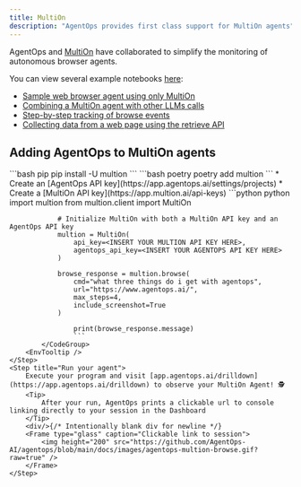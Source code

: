 ```yaml
---
title: MultiOn
description: "AgentOps provides first class support for MultiOn agents"
---
```



AgentOps and [MultiOn](https://www.multion.ai) have collaborated to simplify the monitoring of autonomous browser agents.

You can view several example notebooks [here](https://github.com/AgentOps-AI/agentops/tree/main/examples/multion):
* [Sample web browser agent using only MultiOn](https://github.com/AgentOps-AI/agentops/blob/main/examples/multion/Autonomous_web_browsing.ipynb)
* [Combining a MultiOn agent with other LLMs calls](https://github.com/AgentOps-AI/agentops/blob/main/examples/multion/Autonomous_web_browsing.ipynb)
* [Step-by-step tracking of browse events](https://github.com/AgentOps-AI/agentops/blob/main/examples/multion/Step_by_step_web_browsing.ipynb)
* [Collecting data from a web page using the retrieve API](https://github.com/AgentOps-AI/agentops/blob/main/examples/multion/Webpage_data_retrieval.ipynb)

## Adding AgentOps to MultiOn agents

<Steps>
	<Step title="Install MultiOn">
		<CodeGroup>
			```bash pip
			pip install -U multion
			```
			```bash poetry
			poetry add multion
			```
		</CodeGroup>
	</Step>
	<Step title="Create your API keys">
		* Create an [AgentOps API key](https://app.agentops.ai/settings/projects)
		* Create a [MultiOn API key](https://app.multion.ai/api-keys)
	</Step>
	<Step title="Create a MultiOn client with an AgentOps key">
		<CodeTooltip/>
			<CodeGroup>
				```python python
				import multion
				from multion.client import MultiOn
				
				# Initialize MultiOn with both a MultiOn API key and an AgentOps API key
				multion = MultiOn(
					api_key=<INSERT YOUR MULTION API KEY HERE>,
					agentops_api_key=<INSERT YOUR AGENTOPS API KEY HERE>
				)

				browse_response = multion.browse(
					cmd="what three things do i get with agentops",
					url="https://www.agentops.ai/",
					max_steps=4,
					include_screenshot=True
				)

					print(browse_response.message)
					```
			</CodeGroup>		
		<EnvTooltip />
	</Step>
	<Step title="Run your agent">
		Execute your program and visit [app.agentops.ai/drilldown](https://app.agentops.ai/drilldown) to observe your MultiOn Agent! 🕵️
		<Tip>
			After your run, AgentOps prints a clickable url to console linking directly to your session in the Dashboard
		</Tip>
		<div/>{/* Intentionally blank div for newline */}
		<Frame type="glass" caption="Clickable link to session">
			<img height="200" src="https://github.com/AgentOps-AI/agentops/blob/main/docs/images/agentops-multion-browse.gif?raw=true" />
		</Frame>
	</Step>
</Steps>

<script type="module" src="/scripts/github_stars.js"></script>
<script type="module" src="/scripts/link_to_api_button.js"></script>
<script type="module" src="/scripts/scroll-img-fadein-animation.js"></script>
<script type="module" src="/scripts/button_heartbeat_animation.js"></script>
<script type="css" src="/styles/styles.css"></script>
<script type="module" src="/scripts/adjust_api_dynamically.js"></script>
